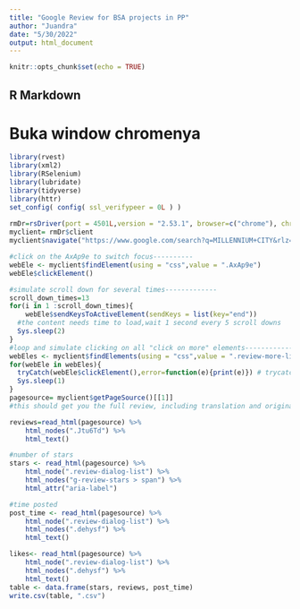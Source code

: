 ---
title: "Google Review for BSA projects in PP"
author: "Juandra"
date: "5/30/2022"
output: html_document
---

```{r setup, include=FALSE}
knitr::opts_chunk$set(echo = TRUE)
```

## R Markdown

# Buka window chromenya
```{r}
library(rvest)
library(xml2)
library(RSelenium)
library(lubridate)
library(tidyverse)
library(httr)
set_config( config( ssl_verifypeer = 0L ) )
            
rmDr=rsDriver(port = 4501L,version = "2.53.1", browser=c("chrome"), chromever="101.0.4951.41")
myclient= rmDr$client
myclient$navigate("https://www.google.com/search?q=MILLENNIUM+CITY&rlz=1C1CHBF_enID932ID932&oq=millennium&aqs=chrome.0.69i59j69i57j46i39i175i199j46i131i175i199i433i512j0i512j69i61j69i60l2.3123j0j9&sourceid=chrome&ie=UTF-8#lrd=0x2e69e2538703db41:0x2acf26b772191e14,1,,,")

#click on the AxAp9e to switch focus----------
webEle <- myclient$findElement(using = "css",value = ".AxAp9e")
webEle$clickElement()

#simulate scroll down for several times-------------
scroll_down_times=13
for(i in 1 :scroll_down_times){
    webEle$sendKeysToActiveElement(sendKeys = list(key="end"))
  #the content needs time to load,wait 1 second every 5 scroll downs
  Sys.sleep(2)
}
#loop and simulate clicking on all "click on more" elements-------------
webEles <- myclient$findElements(using = "css",value = ".review-more-link")
for(webEle in webEles){
  tryCatch(webEle$clickElement(),error=function(e){print(e)}) # trycatch to prevent any error from stopping the loop
  Sys.sleep(1)
}
pagesource= myclient$getPageSource()[[1]]
#this should get you the full review, including translation and original text-

reviews=read_html(pagesource) %>%
    html_nodes(".Jtu6Td") %>%
    html_text()

#number of stars
stars <- read_html(pagesource) %>%
    html_node(".review-dialog-list") %>%
    html_nodes("g-review-stars > span") %>%
    html_attr("aria-label")

#time posted
post_time <- read_html(pagesource) %>%
    html_node(".review-dialog-list") %>%
    html_nodes(".dehysf") %>%
    html_text()

likes<- read_html(pagesource) %>%
    html_node(".review-dialog-list") %>%
    html_nodes(".dehysf") %>%
    html_text()
table <- data.frame(stars, reviews, post_time) 
write.csv(table, ".csv")
```


















